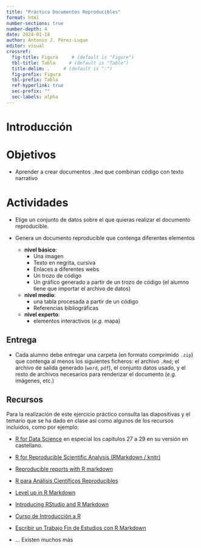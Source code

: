 ```yaml
---
title: "Práctica Documentos Reproducibles"
format: html
number-sections: true
number-depth: 4
date: 2024-01-18
author: Antonio J. Pérez-Luque
editor: visual
crossref:
  fig-title: Figura     # (default is "Figure")
  tbl-title: Tabla     # (default is "Table")
  title-delim: .     # (default is ":")
  fig-prefix: Figura
  tbl-prefix: Tabla
  ref-hyperlink: true
  sec-prefix: ""
  sec-labels: alpha
---
```


# Introducción {.unnumbered}

# Objetivos
- Aprender a crear documentos `.Rmd` que combinan código con texto narrativo

# Actividades

- Elige un conjunto de datos sobre el que quieras realizar el documento reproducible. 
- Genera un documento reproducible que contenga diferentes elementos 

  - **nivel básico**: 
      - Una imagen 
      - Texto en negrita, cursiva
      - Enlaces a diferentes webs
      - Un trozo de código
      - Un gráfico generado a partir de un trozo de código (el alumno tiene que importar el archivo de datos)
  - **nivel medio**:
    - una tabla procesada a partir de un código
    - Referencias bibliográficas
  - **nivel experto**: 
    - elementos interactivos (*e.g.* mapa)
    
## Entrega
  - Cada alumno debe entregar una carpeta (en formato comprimido `.zip`) que contenga al menos los siguientes ficheros: el archivo `.Rmd`; el archivo de salida generado (`word`, `pdf`), el conjunto datos usado, y el resto de archivos necesarios para renderizar el documento (*e.g.* imágenes, etc.)

## Recursos 

Para la realización de este ejercicio práctico consulta las diapositivas y el temario que se ha dado en clase así como algunos de los recursos incluidos, como por ejemplo: 

-   [R for Data Science](https://es.r4ds.hadley.nz/r-markdown.html) en especial los capítulos 27 a 29 en su versión en castellano.

-   [R for Reproducible Scientific Analysis (RMarkdown / knitr)](https://reproducible-analysis-workshop.readthedocs.io/en/latest/6.RMarkdown-knitr.html)

-   [Reproducible reports with R markdown](https://intro2r.com/rmarkdown_r.html)

-   [R para Análisis Científicos Reproducibles](https://swcarpentry.github.io/r-novice-gapminder-es/15-knitr-markdown/index.html)

-   [Level up in R Markdown](https://allisonhorst.github.io/ucsb-qmss-rmarkdown/)

-   [Introducing RStudio and R Markdown](https://www.pipinghotdata.com/posts/2020-09-07-introducing-the-rstudio-ide-and-r-markdown/)

-   [Curso de Introducción a R](https://www.uv.es/vcoll/RMarkdown.html)

-   [Escribir un Trabajo Fin de Estudios con R Markdown](http://destio.us.es/calvo/memoriatfe/MemoriaTFE_PedroLuque_2017Nov_imprimir2caras.pdf)

-   ... Existen muchos más
